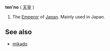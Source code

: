 '''ten'no''' ( [[天皇]] )

#The [[Emperor]] of [[Japan]].  Mainly used in Japan.

==See also==
*[[mikado]]